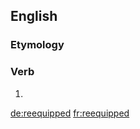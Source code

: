 ==English==

===Etymology===
{{confix|re|equip|ed|alt2=equip(p)|lang=en}}

===Verb===
{{en-verb form}}

# {{en-past of|reequip}}

[[de:reequipped]]
[[fr:reequipped]]